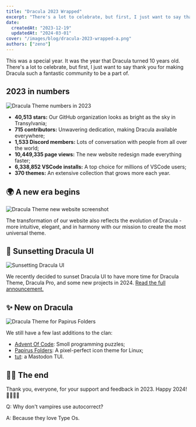 ```yaml
---
title: "Dracula 2023 Wrapped"
excerpt: "There's a lot to celebrate, but first, I just want to say thank you for making Dracula such a fantastic community to be a part of."
date:
  createdAt: "2023-12-19"
  updatedAt: "2024-03-01"
cover: "/images/blog/dracula-2023-wrapped-a.png"
authors: ["zeno"]
---
```


This was a special year. It was the year that Dracula turned 10 years old. There's a lot to celebrate, but first, I just want to say thank you for making Dracula such a fantastic community to be a part of.

## 2023 in numbers

![Dracula Theme numbers in 2023](/images/blog/dracula-2023-wrapped-b.png)

- **40,513 stars:** Our GitHub organization looks as bright as the sky in Transylvania;
- **715 contributors:** Unwavering dedication, making Dracula available everywhere;
- **1,533 Discord members:** Lots of conversation with people from all over the world;
- **10,449,335 page views:** The new website redesign made everything faster;
- **6,338,852 VSCode installs:** A top choice for millions of VSCode users;
- **370 themes:** An extensive collection that grows more each year.

## 🌍 A new era begins

![Dracula Theme new website screenshot](/images/blog/dracula-2023-wrapped-c.png)

The transformation of our website also reflects the evolution of Dracula - more intuitive, elegant, and in harmony with our mission to create the most universal theme.

## 🌇 Sunsetting Dracula UI

![Sunsetting Dracula UI](/images/blog/dracula-2023-wrapped-d.png)

We recently decided to sunset Dracula UI to have more time for Dracula Theme, Dracula Pro, and some new projects in 2024. [Read the full announcement.](https://draculatheme.com/blog/sunsetting-dracula-ui)

## ✨ New on Dracula

![Dracula Theme for Papirus Folders](/images/blog/dracula-2023-wrapped-e.png)

We still have a few last additions to the clan:

- [Advent Of Code](/adventofcode): Smoll programming puzzles;
- [Papirus Folders](/papirus-folders): A pixel-perfect icon theme for Linux;
- [tut](/tut): a Mastodon TUI.

## 👋🏻 The end

Thank you, everyone, for your support and feedback in 2023. Happy 2024! 🥂🧛🏻‍♂️

Q: Why don't vampires use autocorrect?

A: Because they love Type Os.
